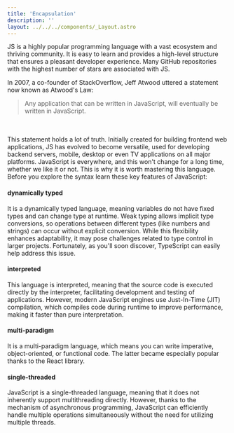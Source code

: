 ```yaml
---
title: 'Encapsulation'
description: ''
layout: ../../../components/_Layout.astro
---
```


JS is a highly popular programming language with a vast ecosystem and thriving community. It is easy to learn and provides a high-level structure that ensures a pleasant developer experience. Many GitHub repositories with the highest number of stars are associated with JS. 

In 2007, a co-founder of StackOverflow, Jeff Atwood uttered a statement now known as Atwood's Law: <blockquote>Any application that can be written in JavaScript, will eventually be written in JavaScript.</blockquote> <br></br>This statement holds a lot of truth. Initially created for building frontend web applications, JS has evolved to become versatile, used for developing backend servers, mobile, desktop or even TV applications on all major platforms. JavaScript is everywhere, and this won't change for a long time, whether we like it or not. This is why it is worth mastering this language. Before you explore the syntax learn these key features of JavaScript:

#### dynamically typed

It is a dynamically typed language, meaning variables do not have fixed types and can change type at runtime. Weak typing allows implicit type conversions, so operations between different types (like numbers and strings) can occur without explicit conversion. While this flexibility enhances adaptability, it may pose challenges related to type control in larger projects. Fortunately, as you'll soon discover, TypeScript can easily help address this issue.

#### interpreted

This language is interpreted, meaning that the source code is executed directly by the interpreter, facilitating development and testing of applications.  However, modern JavaScript engines use Just-In-Time (JIT) compilation, which compiles code during runtime to improve performance, making it faster than pure interpretation.

#### multi-paradigm

It is a multi-paradigm language, which means you can write imperative, object-oriented, or functional code. The latter became especially popular thanks to the React library.

#### single-threaded

JavaScript is a single-threaded language, meaning that it does not inherently support multithreading directly. However, thanks to the mechanism of asynchronous programming, JavaScript can efficiently handle multiple operations simultaneously without the need for utilizing multiple threads.



